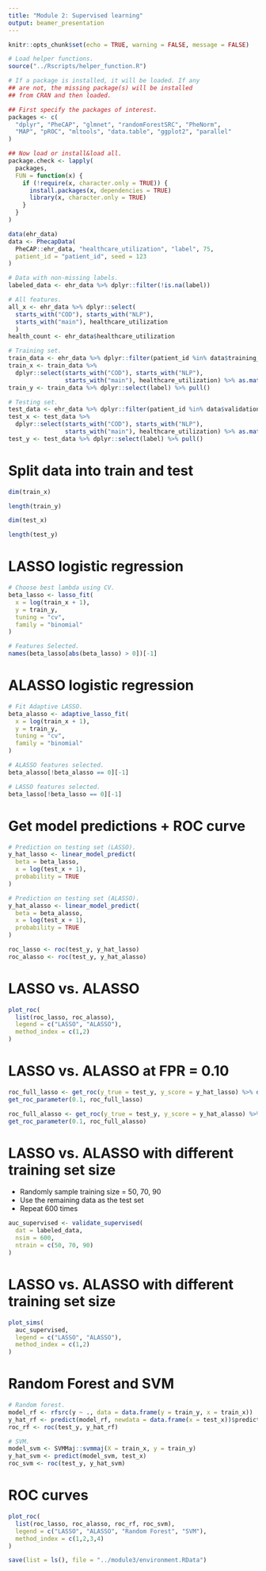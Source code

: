 ```yaml
---
title: "Module 2: Supervised learning"
output: beamer_presentation
---
```


```r
knitr::opts_chunk$set(echo = TRUE, warning = FALSE, message = FALSE)

# Load helper functions.
source("../Rscripts/helper_function.R")
```

```r
# If a package is installed, it will be loaded. If any
## are not, the missing package(s) will be installed
## from CRAN and then loaded.

## First specify the packages of interest.
packages <- c(
  "dplyr", "PheCAP", "glmnet", "randomForestSRC", "PheNorm",
  "MAP", "pROC", "mltools", "data.table", "ggplot2", "parallel"
)

## Now load or install&load all.
package.check <- lapply(
  packages,
  FUN = function(x) {
    if (!require(x, character.only = TRUE)) {
      install.packages(x, dependencies = TRUE)
      library(x, character.only = TRUE)
    }
  }
)
```

```r
data(ehr_data)
data <- PhecapData(
  PheCAP::ehr_data, "healthcare_utilization", "label", 75,
  patient_id = "patient_id", seed = 123
)

# Data with non-missing labels.
labeled_data <- ehr_data %>% dplyr::filter(!is.na(label))

# All features.
all_x <- ehr_data %>% dplyr::select(
  starts_with("COD"), starts_with("NLP"),
  starts_with("main"), healthcare_utilization
  )
health_count <- ehr_data$healthcare_utilization

# Training set.
train_data <- ehr_data %>% dplyr::filter(patient_id %in% data$training_set)
train_x <- train_data %>%
  dplyr::select(starts_with("COD"), starts_with("NLP"),
                starts_with("main"), healthcare_utilization) %>% as.matrix()
train_y <- train_data %>% dplyr::select(label) %>% pull()

# Testing set.
test_data <- ehr_data %>% dplyr::filter(patient_id %in% data$validation_set)
test_x <- test_data %>%
  dplyr::select(starts_with("COD"), starts_with("NLP"),
                starts_with("main"), healthcare_utilization) %>% as.matrix()
test_y <- test_data %>% dplyr::select(label) %>% pull()
```

# Split data into train and test 

```r
dim(train_x)
```

```r
length(train_y)
```

```r
dim(test_x)
```

```r
length(test_y)
```

# LASSO logistic regression

```r
# Choose best lambda using CV.
beta_lasso <- lasso_fit(
  x = log(train_x + 1), 
  y = train_y, 
  tuning = "cv", 
  family = "binomial"
)
```

\tiny
```r
# Features Selected.
names(beta_lasso[abs(beta_lasso) > 0])[-1]
```

# ALASSO logistic regression

\tiny
```r
# Fit Adaptive LASSO.
beta_alasso <- adaptive_lasso_fit(
  x = log(train_x + 1), 
  y = train_y, 
  tuning = "cv", 
  family = "binomial"
)
```

```r
# ALASSO features selected. 
beta_alasso[!beta_alasso == 0][-1]
```

```r
# LASSO features selected.
beta_lasso[!beta_lasso == 0][-1]
```

# Get model predictions + ROC curve

```r
# Prediction on testing set (LASSO).
y_hat_lasso <- linear_model_predict(
  beta = beta_lasso, 
  x = log(test_x + 1), 
  probability = TRUE
)
```

```r
# Prediction on testing set (ALASSO).
y_hat_alasso <- linear_model_predict(
  beta = beta_alasso, 
  x = log(test_x + 1),
  probability = TRUE
)
```

```r
roc_lasso <- roc(test_y, y_hat_lasso)
roc_alasso <- roc(test_y, y_hat_alasso)
```

# LASSO vs. ALASSO

```r
plot_roc(
  list(roc_lasso, roc_alasso), 
  legend = c("LASSO", "ALASSO"), 
  method_index = c(1,2)
)
```

# LASSO vs. ALASSO at FPR = 0.10

\tiny
```r
roc_full_lasso <- get_roc(y_true = test_y, y_score = y_hat_lasso) %>% data.frame()
get_roc_parameter(0.1, roc_full_lasso)
```

```r
roc_full_alasso <- get_roc(y_true = test_y, y_score = y_hat_alasso) %>% data.frame()
get_roc_parameter(0.1, roc_full_alasso)
```

# LASSO vs. ALASSO with different training set size

- Randomly sample training size = 50, 70, 90
- Use the remaining data as the test set 
- Repeat 600 times

```r
auc_supervised <- validate_supervised(
  dat = labeled_data, 
  nsim = 600, 
  ntrain = c(50, 70, 90)
)
```

# LASSO vs. ALASSO with different training set size

```r
plot_sims(
  auc_supervised, 
  legend = c("LASSO", "ALASSO"), 
  method_index = c(1,2)
)
```

# Random Forest and SVM

\tiny
```r
# Random forest.
model_rf <- rfsrc(y ~ ., data = data.frame(y = train_y, x = train_x))
y_hat_rf <- predict(model_rf, newdata = data.frame(x = test_x))$predicted
roc_rf <- roc(test_y, y_hat_rf)
```

```r
# SVM.
model_svm <- SVMMaj::svmmaj(X = train_x, y = train_y)
y_hat_svm <- predict(model_svm, test_x)
roc_svm <- roc(test_y, y_hat_svm)
```

# ROC curves

```r
plot_roc(
  list(roc_lasso, roc_alasso, roc_rf, roc_svm), 
  legend = c("LASSO", "ALASSO", "Random Forest", "SVM"),
  method_index = c(1,2,3,4)
)
```

```r
save(list = ls(), file = "../module3/environment.RData")
```